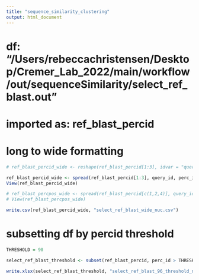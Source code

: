 ```yaml
---
title: "sequence_similarity_clustering"
output: html_document
---
```


# df: "/Users/rebeccachristensen/Desktop/Cremer_Lab_2022/main/workflow/out/sequenceSimilarity/select_ref_blast.out"
# imported as: ref_blast_percid
# long to wide formatting
```r
# ref_blast_percid_wide <- reshape(ref_blast_percid[1:3], idvar = "query_id", timevar = "subject_id", direction = "wide", v.names = "perc_id")

ref_blast_percid_wide <- spread(ref_blast_percid[1:3], query_id, perc_id)
View(ref_blast_percid_wide)

# ref_blast_percpos_wide <- spread(ref_blast_percid[c(1,2,4)], query_id, perc_pos)
# View(ref_blast_percpos_wide)

write.csv(ref_blast_percid_wide, "select_ref_blast_wide_nuc.csv")

```

# subsetting df by percid threshold
```r
THRESHOLD = 90

select_ref_blast_threshold <- subset(ref_blast_percid, perc_id > THRESHOLD & subject_id != query_id)

write.xlsx(select_ref_blast_threshold, "select_ref_blast_96_threshold_nuc.xlsx")
```
